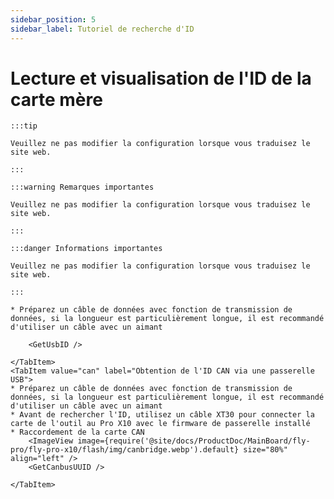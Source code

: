 ```yaml
---
sidebar_position: 5
sidebar_label: Tutoriel de recherche d'ID
---
```





# Lecture et visualisation de l'ID de la carte mère

    :::tip

    Veuillez ne pas modifier la configuration lorsque vous traduisez le site web.

    :::

    :::warning Remarques importantes

    Veuillez ne pas modifier la configuration lorsque vous traduisez le site web.

    :::

    :::danger Informations importantes

    Veuillez ne pas modifier la configuration lorsque vous traduisez le site web.

    :::

<Tabs>
    <TabItem value="usb" label="Obtention de l'ID USB" default>
        
    * Préparez un câble de données avec fonction de transmission de données, si la longueur est particulièrement longue, il est recommandé d'utiliser un câble avec un aimant

        <GetUsbID />
        
    </TabItem>
    <TabItem value="can" label="Obtention de l'ID CAN via une passerelle USB">
    * Préparez un câble de données avec fonction de transmission de données, si la longueur est particulièrement longue, il est recommandé d'utiliser un câble avec un aimant
    * Avant de rechercher l'ID, utilisez un câble XT30 pour connecter la carte de l'outil au Pro X10 avec le firmware de passerelle installé
    * Raccordement de la carte CAN
        <ImageView image={require('@site/docs/ProductDoc/MainBoard/fly-pro/fly-pro-x10/flash/img/canbridge.webp').default} size="80%" align="left" /> 
        <GetCanbusUUID />

    </TabItem>
</Tabs>